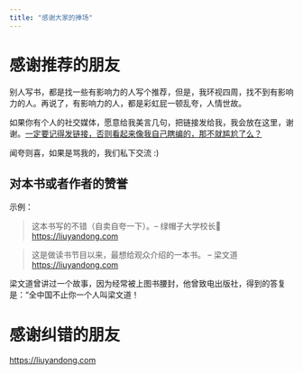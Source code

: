 ```yaml
---
title: "感谢大家的捧场"
---
```


# 感谢推荐的朋友

别人写书，都是找一些有影响力的人写个推荐，但是，我环视四周，找不到有影响力的人。再说了，有影响力的人，都是彩虹屁一顿乱夸，人情世故。

如果你有个人的社交媒体，愿意给我美言几句，把链接发给我，我会放在这里，谢谢。<u>一定要记得发链接，否则看起来像我自己瞎编的，那不就尴尬了么？</u>

闻夸则喜，如果是骂我的，我们私下交流 :)

## 对本书或者作者的赞誉

示例：

> 这本书写的不错（自卖自夸一下）。-- 绿帽子大学校长🎩 <https://liuyandong.com>

> 这是做读书节目以来，最想给观众介绍的一本书。 -- 梁文道 <https://liuyandong.com>

::: callout-note
梁文道曾讲过一个故事，因为经常被上图书腰封，他曾致电出版社，得到的答复是：“全中国不止你一个人叫梁文道！
:::

# 感谢纠错的朋友

<https://liuyandong.com>
